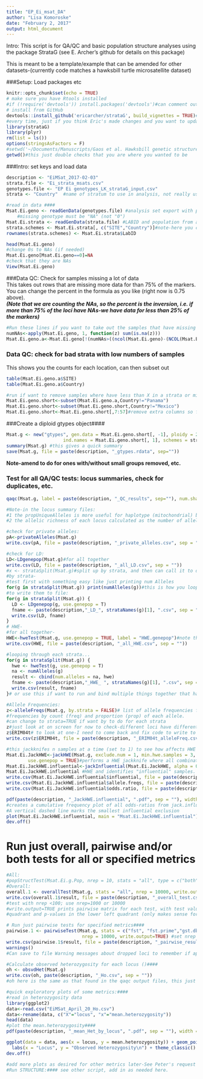 ```yaml
---
title: "EP_Ei_msat_DA"
author: "Lisa Komoroske"
date: "February 2, 2017"
output: html_document
---
```


Intro: This script is for QA/QC and basic population structure analyses using the package StrataG (see E. Archer's github for details on this package)

This is meant to be a template/example that can be amended for other datasets-(currently code matches a hawksbill turtle microsatellite dataset)  

###Setup: Load packages etc
```r
knitr::opts_chunk$set(echo = TRUE)
# make sure you have Rtools installed
#if (!require('devtools')) install.packages('devtools')#can comment out if/once you have installed
# install from GitHub
devtools::install_github('ericarcher/strataG', build_vignettes = TRUE)#need internet connection. don't need to run
#every time, just if you think Eric's made changes and you want to update
library(strataG)
library(plyr)
rm(list = ls())
options(stringsAsFactors = F)
#setwd('~/Documents/Manuscripts/Gaos et al. Hawksbill genetic structure with Msats/EP_hawksbill_popgen_project')#change this accordingly
getwd()#this just double checks that you are where you wanted to be
```

###Intro: set keys and load data
```r

description <- "EiMSat_2017-02-03"
strata.file <- "Ei_strata_msats.csv"
genotypes.file <- "EP Ei genotypes_LK_strataG_input.csv"
strata <- "Country"  #name of stratum to use in analysis, not really using currently below, but could

#read in data ####
Msat.Ei.geno <- readGenData(genotypes.file) #analysis set export with population column removed
    #missing genotype must be "NA" (not "0")
Msat.Ei.strata <- readGenData(strata.file) #LABID and population from analysis set.
strata.schemes <- Msat.Ei.strata[, c("SITE","Country")]#note-here you can have additional columns, and then this makes it easy to switch between strata levels below
rownames(strata.schemes) <- Msat.Ei.strata$LabID

head(Msat.Ei.geno)
#change 0s to NAs (if needed)
Msat.Ei.geno[Msat.Ei.geno==0]=NA
#check that they are NAs
View(Msat.Ei.geno)
```

###Data QC: Check for samples missing a lot of data  
This takes out rows that are missing more data for than 75% of the markers. You can change the percent in the formula as you like (right now is 0.75 above).  
***(Note that we are counting the NAs, so the percent is the inversion, i.e. if more than 75% of the loci have NAs-we have data for less than 25% of the markers)***
```r
#Run these lines if you want to take out the samples that have missing data over a certain percent: #####
numNAs<-apply(Msat.Ei.geno, 1, function(z) sum(is.na(z)))
Msat.Ei.geno.a<-Msat.Ei.geno[!(numNAs>((ncol(Msat.Ei.geno)-(NCOL(Msat.Ei.strata)-1))*0.75)),]
```

### Data QC: check for bad strata with low numbers of samples  
This shows you the counts for each location, can then subset out  
```r
table(Msat.Ei.geno.a$SITE)
table(Msat.Ei.geno.a$Country)

#run if want to remove samples where have less than X in a strata or missing data for an entire locus:
Msat.Ei.geno.short<-subset(Msat.Ei.geno.a,Country!="Panama")
Msat.Ei.geno.short<-subset(Msat.Ei.geno.short,Country!="Mexico")
Msat.Ei.geno.short<-Msat.Ei.geno.short[,7:57]#remove extra columns so first one is LabID
```

###Create a diploid gtypes object####
```r
Msat.g <- new("gtypes", gen.data = Msat.Ei.geno.short[, -1], ploidy = 2,
                     ind.names = Msat.Ei.geno.short[, 1], schemes = strata.schemes, strata="Country")
summary(Msat.g) #this gives a quick summary
save(Msat.g, file = paste(description, "_gtypes.rdata", sep=""))
```
**Note-amend to do for ones with/without small groups removed, etc.**

### Test for all QA/QC tests: locus summaries, check for duplicates, etc.  
```r
qaqc(Msat.g, label = paste(description, "_QC_results", sep=""), num.shared = 0.9) 

#Note-in the locus summary files:
#1 the propUniqueAlleles is more useful for haplotype (mitochondrial) bc it is the percentage of alleles at that locus that only occur once (so for diploid markers, this=one individual is heterozygous)
#2 the allelic richness of each locus calculated as the number of alleles divided by the number of samples without missing data at that locus.

#check for private alleles:
pA<-privateAlleles(Msat.g)
write.csv(pA, file = paste(description, "_private_alleles.csv", sep = ""))

#check for LD:
LD<-LDgenepop(Msat.g)#for all together
write.csv(LD, file = paste(description, "_all_LD.csv", sep = ""))
#x <- strataSplit(Msat.g)#split up by strata, and then can call it to do something
#by strata-
#test first with something easy like just printing num Alleles
for(g in strataSplit(Msat.g)) print(numAlleles(g))#this is how you loop it through all the strata, use print if you just want to see it
#to write them to file:
for(g in strataSplit(Msat.g)) {
  LD <- LDgenepop(g, use.genepop = T)
  fname <- paste(description,"_LD_", strataNames(g)[1], ".csv", sep = "")
  write.csv(LD, fname)
}
# HWE-
#for all together-
HWE<-hweTest(Msat.g, use.genepop = TRUE, label = "HWE.genepop")#note the default is genepop is false bc eric didnt want to assume people had that, but is actually more accurate so change to true
write.csv(HWE, file = paste(description, "_all_HWE.csv", sep = ""))

#looping through each strata...
for(g in strataSplit(Msat.g)) {
  hwe <- hweTest(g, use.genepop = T)
  na <- numAlleles(g)
  result <- cbind(num.alleles = na, hwe)
  fname <- paste(description,"_HWE_ ", strataNames(g)[1], ".csv", sep = "")
  write.csv(result, fname)
}# or use this if want to run and bind multiple things together that have the same dimensions

#Allele Frequencies:
z<-alleleFreqs(Msat.g, by.strata = FALSE)# list of allele frequencies for each locus. Each element is a matrix or array with 
#frequencies by count (freq) and proportion (prop) of each allele.
#can change to strata=TRUE if want by to do for each strata
z#just look at on screen for now to check-different loci have different lengths (# of alleles) 
z$ERIM04t# to look at one-I need to come back and fix code to write to file by locus
write.csv(z$ERIM04t, file = paste(description, "_ERIM04t_alleleFreq.csv", sep = ""))#example-can do one by one but I will put the loci names in a list and loop them

#this jackknifes n samples at a time (set to 1) to see how affects HWE 
Msat.Ei.JackHWE<-jackHWE(Msat.g, exclude.num = 1, min.hwe.samples = 3, show.progress = TRUE,
        use.genepop = TRUE)#performs a HWE jackknife where all combinations of exclude.num samples are left out and HWE is recalculated
Msat.Ei.JackHWE.influential<-jackInfluential(Msat.Ei.JackHWE, alpha = 0.05)
Msat.Ei.JackHWE.influential #HWE and identifies "influential" samples. Samples are "influential" if the observed HWE p-value is < alpha, but is > alpha when the samples are not present.
write.csv(Msat.Ei.JackHWE.influential$influential, file = paste(description, "_JackHWE.influential.csv", sep = ""))
write.csv(Msat.Ei.JackHWE.influential$allele.freqs, file = paste(description, "_JackHWE.allele.freqs.csv", sep = ""))
write.csv(Msat.Ei.JackHWE.influential$odds.ratio, file = paste(description, "_JackHWE.odds.ratio.csv", sep = ""))

pdf(paste(description, "_JackHWE.influential", ".pdf", sep = ""), width = 15, height = 8)
#creates a cumulative frequency plot of all odds-ratios from jack.influential. 
#A vertical dashed line marks the smallest influential exclusion
plot(Msat.Ei.JackHWE.influential, main = "Msat.Ei.JackHWE.influential")#need to check in with Eric to fix dimensions so can read #
dev.off()
```

# Run just overall, pairwise and/or both tests for all or specified metrics####
```r
#All:
#popStructTest(Msat.Ei.g.Pop, nrep = 10, stats = "all", type = c("both", "overall","pairwise"), keep.null = FALSE, quietly = FALSE, num.cores = 1,write.output = FALSE)
#Overall:
overall.1 <- overallTest(Msat.g, stats = "all", nrep = 10000, write.output=FALSE)
write.csv(overall.1$result, file = paste(description, "_overall_test.csv", sep = ""))
#test with nrep <100; use nrep=1000 or 10000
#write.output=TRUE prints pairwise matrix for each test, with test value in the upper right
#quadrant and p-values in the lower left quadrant (only makes sense for pairwise)

# Run just pairwise tests for specified metrics####
pairwise.1 <- pairwiseTest(Msat.g, stats = c("fst", "fst.prime","gst.dbl.prime"),
                            nrep = 10000, write.output=TRUE) #set nrep = 10000 after testing at <100
write.csv(pairwise.1$result, file = paste(description, "_pairwise_results.csv", sep = ""))
warnings()
#Can save to file Warning messages about dropped loci to remember if applicable

#Calculate observed heterozygosity for each locus ()####
oh <- obsvdHet(Msat.g)
write.csv(oh, paste(description, "_Ho.csv", sep = ""))
#oh here is the same as that found in the qaqc output files, this just makes it available for easy graphing manipulation

#quick exploratory plots of some metrics:####
#read in heterozygosity data
library(ggplot2)
data<-read.csv("EiMSat_April_20_Ho.csv")
data<-rename(data, c("X"="locus", "x"="mean.heterozygosity"))
head(data)
#plot the mean.heterozygosity####
pdf(paste(description, "_mean_Het_by_locus", ".pdf", sep = ""), width = 15, height = 8)

ggplot(data = data, aes(x = locus, y = mean.heterozygosity)) + geom_point(size=4, shape = 18, fill = "black") + 
  labs(x = "Locus", y = "Observed Heterozygosity\n") + theme_classic()
dev.off()

#add more plots as desired for other metrics later-See Peter's request of by allele drawn on board
#Run STRUCTURE:#### see other script, add in as needed here.
```